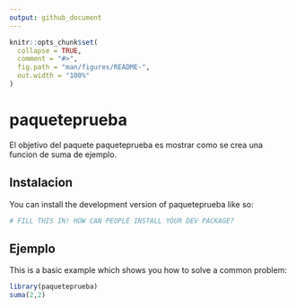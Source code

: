 ```yaml
---
output: github_document
---
```


<!-- README.md is generated from README.Rmd. Please edit that file -->

```r
knitr::opts_chunk$set(
  collapse = TRUE,
  comment = "#>",
  fig.path = "man/figures/README-",
  out.width = "100%"
)
```

# paqueteprueba

<!-- badges: start -->
<!-- badges: end -->

El objetivo del paquete paqueteprueba es mostrar como se crea una funcion de suma de ejemplo.

## Instalacion

You can install the development version of paqueteprueba like so:

``` r
# FILL THIS IN! HOW CAN PEOPLE INSTALL YOUR DEV PACKAGE?
```

## Ejemplo

This is a basic example which shows you how to solve a common problem:

```r
library(paqueteprueba)
suma(2,2)
```


